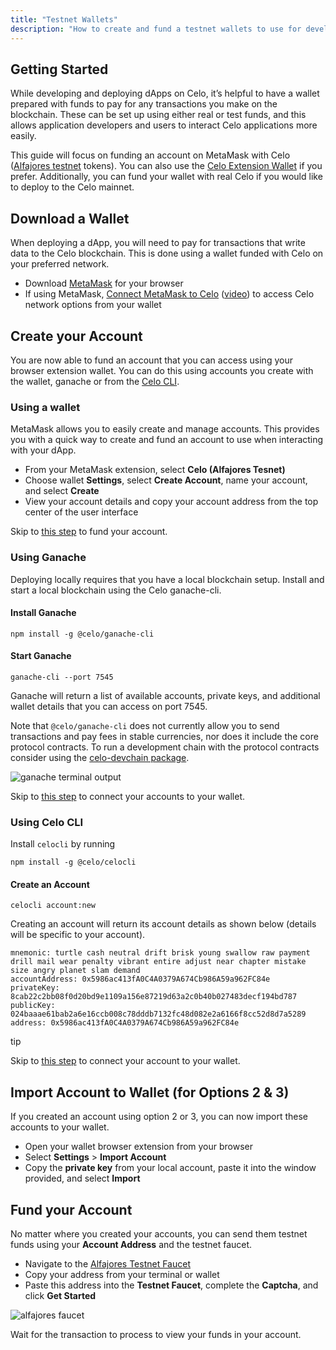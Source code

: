 ```yaml
---
title: "Testnet Wallets"
description: "How to create and fund a testnet wallets to use for developing Celo dApps."
---
```


## Getting Started[](#getting-started "Direct link to heading")

While developing and deploying dApps on Celo, it’s helpful to have a wallet prepared with funds to pay for any transactions you make on the blockchain. These can be set up using either real or test funds, and this allows application developers and users to interact Celo applications more easily.

<Tip>This guide will focus on funding an account on MetaMask with Celo ([Alfajores testnet](/network) tokens). You can also use the [Celo Extension Wallet](/wallet) if you prefer. Additionally, you can fund your wallet with real Celo if you would like to deploy to the Celo mainnet.</Tip>

## Download a Wallet[](#download-a-wallet "Direct link to heading")

When deploying a dApp, you will need to pay for transactions that write data to the Celo blockchain. This is done using a wallet funded with Celo on your preferred network.

* Download [MetaMask](https://metamask.io/) for your browser
* If using MetaMask, [Connect MetaMask to Celo](/wallet/metamask/use) ([video](https://www.youtube.com/watch?v=JLHeCb01fzs)) to access Celo network options from your wallet

## Create your Account[](#create-your-account "Direct link to heading")

You are now able to fund an account that you can access using your browser extension wallet. You can do this using accounts you create with the wallet, ganache or from the [Celo CLI](/cli).

### Using a wallet[](#using-a-wallet "Direct link to heading")

MetaMask allows you to easily create and manage accounts. This provides you with a quick way to create and fund an account to use when interacting with your dApp.

* From your MetaMask extension, select **Celo (Alfajores Tesnet)**
* Choose wallet **Settings**, select **Create Account**, name your account, and select **Create**
* View your account details and copy your account address from the top center of the user interface

<Tip>Skip to [this step](#fund-your-account) to fund your account.</Tip>

### Using Ganache[](#using-ganache "Direct link to heading")

Deploying locally requires that you have a local blockchain setup. Install and start a local blockchain using the Celo ganache-cli.

#### Install Ganache[](#install-ganache "Direct link to heading")

```
npm install -g @celo/ganache-cli

```

#### Start Ganache[](#start-ganache "Direct link to heading")

```
ganache-cli --port 7545

```

Ganache will return a list of available accounts, private keys, and additional wallet details that you can access on port 7545.

Note that `@celo/ganache-cli` does not currently allow you to send transactions and pay fees in stable currencies, nor does it include the core protocol contracts. To run a development chain with the protocol contracts consider using the [celo-devchain package](/developer/setup/development-chain#1-use-the-celo-devchain-npm-package).

![ganache terminal output](/images/image4-8a081df02852df5a910c26403914e264.png)

<Tip>Skip to [this step](#import-account-to-wallet-for-options-2--3) to connect your accounts to your wallet.</Tip>

### Using Celo CLI[](#using-celo-cli "Direct link to heading")

Install `celocli` by running

```
npm install -g @celo/celocli

```

#### Create an Account[](#create-an-account "Direct link to heading")

```
celocli account:new

```

Creating an account will return its account details as shown below (details will be specific to your account).

```
mnemonic: turtle cash neutral drift brisk young swallow raw payment drill mail wear penalty vibrant entire adjust near chapter mistake size angry planet slam demand
accountAddress: 0x5986ac413fA0C4A0379A674Cb986A59a962FC84e
privateKey: 8cab22c2bb08f0d20bd9e1109a156e87219d63a2c0b40b027483decf194bd787
publicKey: 024baaae61bab2a6e16ccb008c78dddb7132fc48d082e2a6166f8cc52d8d7a5289
address: 0x5986ac413fA0C4A0379A674Cb986A59a962FC84e

```

tip

Skip to [this step](#import-account-to-wallet-for-options-2--3) to connect your account to your wallet.

## Import Account to Wallet (for Options 2 & 3)[](#import-account-to-wallet-for-options-2--3 "Direct link to heading")

If you created an account using option 2 or 3, you can now import these accounts to your wallet.

* Open your wallet browser extension from your browser
* Select **Settings** \> **Import Account**
* Copy the **private key** from your local account, paste it into the window provided, and select **Import**

## Fund your Account[](#fund-your-account "Direct link to heading")

No matter where you created your accounts, you can send them testnet funds using your **Account Address** and the testnet faucet.

* Navigate to the [Alfajores Testnet Faucet](https://faucet.celo.org)
* Copy your address from your terminal or wallet
* Paste this address into the **Testnet Faucet**, complete the **Captcha**, and click **Get Started**

![alfajores faucet](/images/image6-5f44484304e29a836feabb0280221800.png)

Wait for the transaction to process to view your funds in your account.